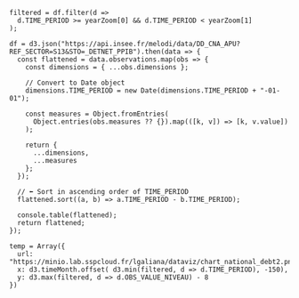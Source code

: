 
```ojs
filtered = df.filter(d =>
  d.TIME_PERIOD >= yearZoom[0] && d.TIME_PERIOD < yearZoom[1]
);
```

```ojs
df = d3.json("https://api.insee.fr/melodi/data/DD_CNA_APU?REF_SECTOR=S13&STO=_DETNET_PPIB").then(data => {
  const flattened = data.observations.map(obs => {
    const dimensions = { ...obs.dimensions };

    // Convert to Date object
    dimensions.TIME_PERIOD = new Date(dimensions.TIME_PERIOD + "-01-01");

    const measures = Object.fromEntries(
      Object.entries(obs.measures ?? {}).map(([k, v]) => [k, v.value])
    );

    return {
      ...dimensions,
      ...measures
    };
  });

  // ⬅️ Sort in ascending order of TIME_PERIOD
  flattened.sort((a, b) => a.TIME_PERIOD - b.TIME_PERIOD);

  console.table(flattened);
  return flattened;
});
```



```ojs
temp = Array({
  url: "https://minio.lab.sspcloud.fr/lgaliana/dataviz/chart_national_debt2.png",
  x: d3.timeMonth.offset( d3.min(filtered, d => d.TIME_PERIOD), -150),
  y: d3.max(filtered, d => d.OBS_VALUE_NIVEAU) - 8
})
```